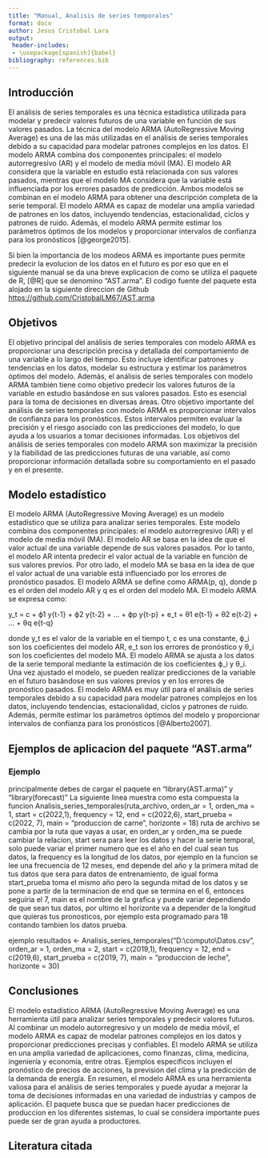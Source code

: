 ```yaml
---
title: "Manual, Analisis de series temporales"
format: docx
author: Jesus Cristobal Lara
output: 
 header-includes:
 - \usepackage[spanish]{babel}
bibliography: references.bib
---
```


## Introducción

El análisis de series temporales es una técnica estadística utilizada para modelar y predecir valores futuros de una variable en función de sus valores pasados. La técnica del modelo ARMA (AutoRegressive Moving Average) es una de las más utilizadas en el análisis de series temporales debido a su capacidad para modelar patrones complejos en los datos. El modelo ARMA combina dos componentes principales: el modelo autorregresivo (AR) y el modelo de media móvil (MA). El modelo AR considera que la variable en estudio está relacionada con sus valores pasados, mientras que el modelo MA considera que la variable está influenciada por los errores pasados de predicción. Ambos modelos se combinan en el modelo ARMA para obtener una descripción completa de la serie temporal. El modelo ARMA es capaz de modelar una amplia variedad de patrones en los datos, incluyendo tendencias, estacionalidad, ciclos y patrones de ruido. Además, el modelo ARMA permite estimar los parámetros óptimos de los modelos y proporcionar intervalos de confianza para los pronósticos [@george2015].

Si bien la importancia de los modeos ARMA es importante pues permite predecir la evolucion de los datos en el futuro es por eso que en el siguiente manual se da una breve explicacion de como se utiliza el paquete de R, [@R] que se denomino "AST.arma". El codigo fuente del paquete esta alojado en la siguiente direccion de Github <https://github.com/CristobalLM67/AST.arma>

## Objetivos

El objetivo principal del análisis de series temporales con modelo ARMA es proporcionar una descripción precisa y detallada del comportamiento de una variable a lo largo del tiempo. Esto incluye identificar patrones y tendencias en los datos, modelar su estructura y estimar los parámetros óptimos del modelo. Además, el análisis de series temporales con modelo ARMA también tiene como objetivo predecir los valores futuros de la variable en estudio basándose en sus valores pasados. Esto es esencial para la toma de decisiones en diversas áreas. Otro objetivo importante del análisis de series temporales con modelo ARMA es proporcionar intervalos de confianza para los pronósticos. Estos intervalos permiten evaluar la precisión y el riesgo asociado con las predicciones del modelo, lo que ayuda a los usuarios a tomar decisiones informadas. Los objetivos del análisis de series temporales con modelo ARMA son maximizar la precisión y la fiabilidad de las predicciones futuras de una variable, así como proporcionar información detallada sobre su comportamiento en el pasado y en el presente.

## Modelo estadístico

El modelo ARMA (AutoRegressive Moving Average) es un modelo estadístico que se utiliza para analizar series temporales. Este modelo combina dos componentes principales: el modelo autorregresivo (AR) y el modelo de media móvil (MA). El modelo AR se basa en la idea de que el valor actual de una variable depende de sus valores pasados. Por lo tanto, el modelo AR intenta predecir el valor actual de la variable en función de sus valores previos. Por otro lado, el modelo MA se basa en la idea de que el valor actual de una variable está influenciado por los errores de pronóstico pasados. El modelo ARMA se define como ARMA(p, q), donde p es el orden del modelo AR y q es el orden del modelo MA. El modelo ARMA se expresa como:

y_t = c + ϕ1 y{t-1} + ϕ2 y{t-2} + ... + ϕp y{t-p} + e_t + θ1 e{t-1} + θ2 e{t-2} + ... + θq e{t-q}

donde y_t es el valor de la variable en el tiempo t, c es una constante, ϕ_i son los coeficientes del modelo AR, e_t son los errores de pronóstico y θ_i son los coeficientes del modelo MA. El modelo ARMA se ajusta a los datos de la serie temporal mediante la estimación de los coeficientes ϕ_i y θ_i. Una vez ajustado el modelo, se pueden realizar predicciones de la variable en el futuro basándose en sus valores previos y en los errores de pronóstico pasados. El modelo ARMA es muy útil para el análisis de series temporales debido a su capacidad para modelar patrones complejos en los datos, incluyendo tendencias, estacionalidad, ciclos y patrones de ruido. Además, permite estimar los parámetros óptimos del modelo y proporcionar intervalos de confianza para los pronósticos [@Alberto2007].

## Ejemplos de aplicacion del paquete "AST.arma"

### Ejemplo

principalmente debes de cargar el paquete en "library(AST.arma)" y "library(forecast)" La siguiente linea muestra como esta compuesta la funcion Analisis_series_temporales(ruta_archivo, orden_ar = 1, orden_ma = 1, start = c(2022,1), frequency = 12, end = c(2022,6), start_prueba = c(2022, 7), main = "produccion de carne", horizonte = 18) ruta de archivo se cambia por la ruta que vayas a usar, en orden_ar y orden_ma se puede cambiar la relacion, start sera para leer los datos y hacer la serie temporal, solo puede variar el primer numero que es el año en del cual sean tus datos, la frequency es la longitud de los datos, por ejemplo en la funcion se lee una frecuencia de 12 meses, end depende del año y la primera mitad de tus datos que sera para datos de entrenamiento, de igual forma start_prueba toma el mismo año pero la segunda mitad de los datos y se pone a partir de la terminacion de end que se termina en el 6, entonces seguiria el 7, main es el nombre de la grafica y puede variar dependiendo de que sean tus datos, por ultimo el horizonte va a depender de la longitud que quieras tus pronosticos, por ejemplo esta programado para 18 contando tambien los datos prueba.

ejemplo resultados \<- Analisis_series_temporales("D:\\computo\\Datos.csv", orden_ar = 1, orden_ma = 2, start = c(2019,1), frequency = 12, end = c(2019,6), start_prueba = c(2019, 7), main = "produccion de leche", horizonte = 30)

## Conclusiones

El modelo estadístico ARMA (AutoRegressive Moving Average) es una herramienta útil para analizar series temporales y predecir valores futuros. Al combinar un modelo autorregresivo y un modelo de media móvil, el modelo ARMA es capaz de modelar patrones complejos en los datos y proporcionar predicciones precisas y confiables. El modelo ARMA se utiliza en una amplia variedad de aplicaciones, como finanzas, clima, medicina, ingeniería y economía, entre otras. Ejemplos específicos incluyen el pronóstico de precios de acciones, la previsión del clima y la predicción de la demanda de energía. En resumen, el modelo ARMA es una herramienta valiosa para el análisis de series temporales y puede ayudar a mejorar la toma de decisiones informadas en una variedad de industrias y campos de aplicación. El paquete busca que se puedan hacer predicciones de produccion en los diferentes sistemas, lo cual se considera importante pues puede ser de gran ayuda a productores.

## Literatura citada
